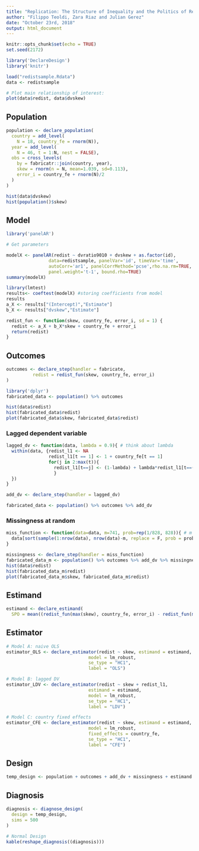 ```yaml
---
title: "Replication: The Structure of Inequality and the Politics of Redistribution"
author: "Filippo Teoldi, Zara Riaz and Julian Gerez"
date: "October 23rd, 2018"
output: html_document
---
```


```r
knitr::opts_chunk$set(echo = TRUE)
set.seed(2172)
```

```r
library('DeclareDesign')
library('knitr')
```

```r
load("redistsample.Rdata")
data <- redistsample

# Plot main relationship of interest:
plot(data$redist, data$dvskew)
```

## Population

```r
population <- declare_population(
  country = add_level(
    N = 18, country_fe = rnorm(N)),
  year = add_level(
    N = 46, t = 1:N, nest = FALSE),
  obs = cross_levels(
    by = fabricatr::join(country, year),
    skew = rnorm(n = N, mean=1.039, sd=0.113),
    error_i = country_fe + rnorm(N)/2
  )
)

hist(data$dvskew)
hist(population()$skew)
```

## Model

```r
library('panelAR')

# Get parameters

modelX <- panelAR(redist ~ dvratio9010 + dvskew + as.factor(id), 
                data=redistsample, panelVar='id', timeVar='time',
                autoCorr='ar1', panelCorrMethod='pcse',rho.na.rm=TRUE,
                panel.weight='t-1', bound.rho=TRUE)
summary(modelX)

library(lmtest)
results<- coeftest(modelX) #storing coefficients from model
results
a_X <- results["(Intercept)","Estimate"]
b_X <- results["dvskew","Estimate"]

redist_fun <- function(skew, country_fe, error_i, sd = 1) {
  redist <- a_X + b_X*skew + country_fe + error_i
  return(redist)
}
```

## Outcomes

```r
outcomes <- declare_step(handler = fabricate,
          redist = redist_fun(skew, country_fe, error_i)
)

library('dplyr')
fabricated_data <- population() %>% outcomes

hist(data$redist)
hist(fabricated_data$redist)
plot(fabricated_data$skew, fabricated_data$redist)
```

### Lagged dependent variable

```r
lagged_dv <- function(data, lambda = 0.9){ # think about lambda
  within(data, {redist_l1 <- NA
                redist_l1[t == 1] <- 1 + country_fe[t == 1]
                for(j in 2:max(t)){
                  redist_l1[t==j] <- (1-lambda) + lambda*redist_l1[t==(j - 1)] + country_fe[t==j]
                  }
  })
}

add_dv <- declare_step(handler = lagged_dv)

fabricated_data <- population() %>% outcomes %>% add_dv
```

### Missingness at random

```r
miss_function <- function(data=data, m=741, prob=rep(1/828, 828)){ # m is number of missing cases
  data[sort(sample(1:nrow(data), nrow(data)-m, replace = F, prob = prob)),]
}

missingness <- declare_step(handler = miss_function)
fabricated_data_m <- population() %>% outcomes %>% add_dv %>% missingness
hist(data$redist)
hist(fabricated_data_m$redist)
plot(fabricated_data_m$skew, fabricated_data_m$redist)
```

## Estimand

```r
estimand <- declare_estimand(
  SPO = mean((redist_fun(max(skew), country_fe, error_i) - redist_fun(min(skew), country_fe, error_i))/(max(skew)-min(skew))))
```

## Estimator

```r
# Model A: naive OLS
estimator_OLS <- declare_estimator(redist ~ skew, estimand = estimand,
                               model = lm_robust,
                               se_type = "HC1",
                               label = "OLS")

# Model B: lagged DV
estimator_LDV <- declare_estimator(redist ~ skew + redist_l1, 
                               estimand = estimand,
                               model = lm_robust,
                               se_type = "HC1",
                               label = "LDV")

# Model C: country fixed effects
estimator_CFE <- declare_estimator(redist ~ skew, estimand = estimand,
                               model = lm_robust,
                               fixed_effects = country_fe,
                               se_type = "HC1",
                               label = "CFE")
```

## Design

```r
temp_design <- population + outcomes + add_dv + missingness + estimand + estimator_OLS + estimator_LDV + estimator_CFE
```

## Diagnosis

```r
diagnosis <- diagnose_design(
  design = temp_design, 
  sims = 500
)

# Normal Design
kable(reshape_diagnosis((diagnosis)))
```